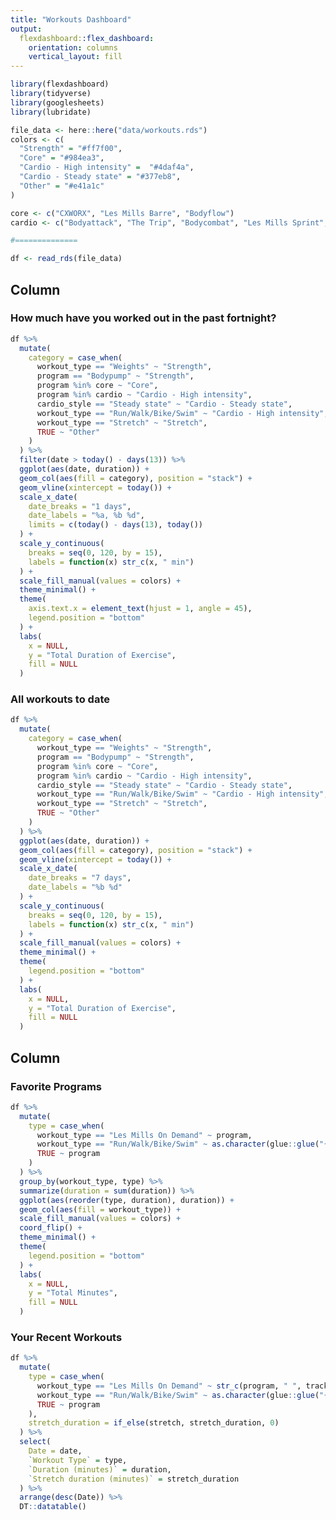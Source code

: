 ```yaml
---
title: "Workouts Dashboard"
output: 
  flexdashboard::flex_dashboard:
    orientation: columns
    vertical_layout: fill
---
```


```r
library(flexdashboard)
library(tidyverse)
library(googlesheets)
library(lubridate)

file_data <- here::here("data/workouts.rds")
colors <- c(
  "Strength" = "#ff7f00",
  "Core" = "#984ea3",
  "Cardio - High intensity" =  "#4daf4a",
  "Cardio - Steady state" = "#377eb8",
  "Other" = "#e41a1c"
)

core <- c("CXWORX", "Les Mills Barre", "Bodyflow")
cardio <- c("Bodyattack", "The Trip", "Bodycombat", "Les Mills Sprint", "Les Mills Grit")

#==============

df <- read_rds(file_data)
```

Column {data-width=550}
-----------------------------------------------------------------------

### How much have you worked out in the past fortnight?

```r
df %>%
  mutate(
    category = case_when(
      workout_type == "Weights" ~ "Strength",
      program == "Bodypump" ~ "Strength",
      program %in% core ~ "Core",
      program %in% cardio ~ "Cardio - High intensity",
      cardio_style == "Steady state" ~ "Cardio - Steady state",
      workout_type == "Run/Walk/Bike/Swim" ~ "Cardio - High intensity",
      workout_type == "Stretch" ~ "Stretch",
      TRUE ~ "Other"
    )
  ) %>% 
  filter(date > today() - days(13)) %>% 
  ggplot(aes(date, duration)) +
  geom_col(aes(fill = category), position = "stack") +
  geom_vline(xintercept = today()) +
  scale_x_date(
    date_breaks = "1 days", 
    date_labels = "%a, %b %d",
    limits = c(today() - days(13), today())
  ) +
  scale_y_continuous(
    breaks = seq(0, 120, by = 15), 
    labels = function(x) str_c(x, " min")
  ) +
  scale_fill_manual(values = colors) +
  theme_minimal() +
  theme(
    axis.text.x = element_text(hjust = 1, angle = 45),
    legend.position = "bottom"
  ) +
  labs(
    x = NULL, 
    y = "Total Duration of Exercise",
    fill = NULL
  )
```

### All workouts to date

```r
df %>%
  mutate(
    category = case_when(
      workout_type == "Weights" ~ "Strength",
      program == "Bodypump" ~ "Strength",
      program %in% core ~ "Core",
      program %in% cardio ~ "Cardio - High intensity",
      cardio_style == "Steady state" ~ "Cardio - Steady state",
      workout_type == "Run/Walk/Bike/Swim" ~ "Cardio - High intensity",
      workout_type == "Stretch" ~ "Stretch",
      TRUE ~ "Other"
    )
  ) %>% 
  ggplot(aes(date, duration)) +
  geom_col(aes(fill = category), position = "stack") +
  geom_vline(xintercept = today()) +
  scale_x_date(
    date_breaks = "7 days", 
    date_labels = "%b %d"
  ) +
  scale_y_continuous(
    breaks = seq(0, 120, by = 15), 
    labels = function(x) str_c(x, " min")
  ) +
  scale_fill_manual(values = colors) +
  theme_minimal() +
  theme(
    legend.position = "bottom"
  ) +
  labs(
    x = NULL, 
    y = "Total Duration of Exercise",
    fill = NULL
  )
```

Column {data-width=450}
-----------------------------------------------------------------------

### Favorite Programs

```r
df %>%
  mutate(
    type = case_when(
      workout_type == "Les Mills On Demand" ~ program,
      workout_type == "Run/Walk/Bike/Swim" ~ as.character(glue::glue("{cardio_type} ({cardio_style})")),
      TRUE ~ program
    )
  ) %>%
  group_by(workout_type, type) %>%
  summarize(duration = sum(duration)) %>%
  ggplot(aes(reorder(type, duration), duration)) +
  geom_col(aes(fill = workout_type)) +
  scale_fill_manual(values = colors) +
  coord_flip() +
  theme_minimal() +
  theme(
    legend.position = "bottom"
  ) +
  labs(
    x = NULL,
    y = "Total Minutes",
    fill = NULL
  )
```

### Your Recent Workouts

```r
df %>%
  mutate(
    type = case_when(
      workout_type == "Les Mills On Demand" ~ str_c(program, " ", track),
      workout_type == "Run/Walk/Bike/Swim" ~ as.character(glue::glue("{cardio_type} ({cardio_style})")),
      TRUE ~ program
    ),
    stretch_duration = if_else(stretch, stretch_duration, 0)
  ) %>%
  select(
    Date = date, 
    `Workout Type` = type, 
    `Duration (minutes)` = duration, 
    `Stretch duration (minutes)` = stretch_duration
  ) %>% 
  arrange(desc(Date)) %>% 
  DT::datatable()
```

